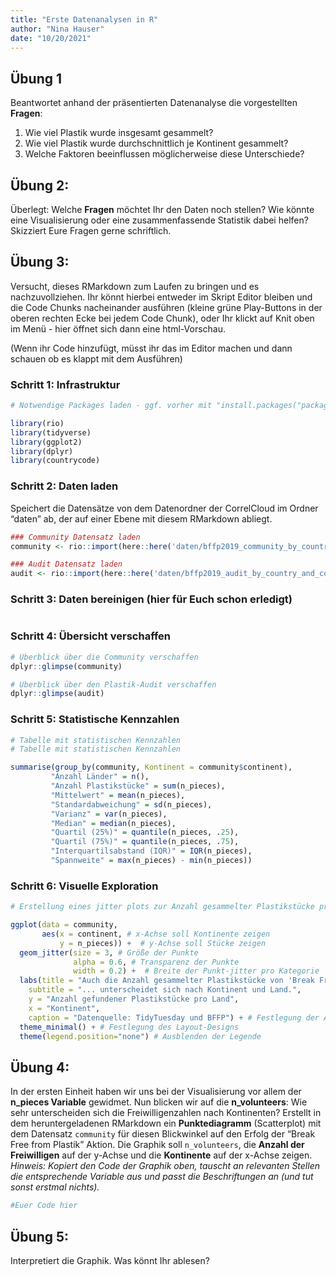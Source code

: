 ```yaml
---
title: "Erste Datenanalysen in R"
author: "Nina Hauser"
date: "10/20/2021"
---
```


## Übung 1

Beantwortet anhand der präsentierten Datenanalyse die vorgestellten **Fragen**:

1.  Wie viel Plastik wurde insgesamt gesammelt?
2.  Wie viel Plastik wurde durchschnittlich je Kontinent gesammelt?
3.  Welche Faktoren beeinflussen möglicherweise diese Unterschiede?

## Übung 2:

Überlegt: Welche **Fragen** möchtet Ihr den Daten noch stellen? Wie könnte eine Visualisierung oder eine zusammenfassende Statistik dabei helfen? Skizziert Eure Fragen gerne schriftlich.

## Übung 3:

Versucht, dieses RMarkdown zum Laufen zu bringen und es nachzuvollziehen. Ihr könnt hierbei entweder im Skript Editor bleiben und die Code Chunks nacheinander ausführen (kleine grüne Play-Buttons in der oberen rechten Ecke bei jedem Code Chunk), oder Ihr klickt auf Knit oben im Menü - hier öffnet sich dann eine html-Vorschau.

(Wenn ihr Code hinzufügt, müsst ihr das im Editor machen und dann schauen ob es klappt mit dem Ausführen)

### Schritt 1: Infrastruktur

```r

# Notwendige Packages laden - ggf. vorher mit "install.packages("package") installieren

library(rio)
library(tidyverse)
library(ggplot2)
library(dplyr)
library(countrycode)
```

### Schritt 2: Daten laden

Speichert die Datensätze von dem Datenordner der CorrelCloud im Ordner "daten" ab, der auf einer Ebene mit diesem RMarkdown abliegt.

```r
### Community Datensatz laden
community <- rio::import(here::here('daten/bffp2019_community_by_country.csv'))

### Audit Datensatz laden
audit <- rio::import(here::here('daten/bffp2019_audit_by_country_and_company.csv'))
```

### Schritt 3: Daten bereinigen (hier für Euch schon erledigt)

```r

```

### Schritt 4: Übersicht verschaffen

```r
# Überblick über die Community verschaffen
dplyr::glimpse(community)
```

```r
# Überblick über den Plastik-Audit verschaffen
dplyr::glimpse(audit)
```

### Schritt 5: Statistische Kennzahlen

```r
# Tabelle mit statistischen Kennzahlen
# Tabelle mit statistischen Kennzahlen

summarise(group_by(community, Kontinent = community$continent), 
         "Anzahl Länder" = n(),
         "Anzahl Plastikstücke" = sum(n_pieces),
         "Mittelwert" = mean(n_pieces),
         "Standardabweichung" = sd(n_pieces),
         "Varianz" = var(n_pieces),
         "Median" = median(n_pieces),
         "Quartil (25%)" = quantile(n_pieces, .25),
         "Quartil (75%)" = quantile(n_pieces, .75),
         "Interquartilsabstand (IQR)" = IQR(n_pieces),
         "Spannweite" = max(n_pieces) - min(n_pieces)) 
```

### Schritt 6: Visuelle Exploration

```r

# Erstellung eines jitter plots zur Anzahl gesammelter Plastikstücke pro Kontinent

ggplot(data = community, 
       aes(x = continent, # x-Achse soll Kontinente zeigen
           y = n_pieces)) +  # y-Achse soll Stücke zeigen
  geom_jitter(size = 3, # Größe der Punkte
              alpha = 0.6, # Transparenz der Punkte
              width = 0.2) +  # Breite der Punkt-jitter pro Kategorie
  labs(title = "Auch die Anzahl gesammelter Plastikstücke von 'Break Free From Plastic' ..." ,
    subtitle = "... unterscheidet sich nach Kontinent und Land.",
    y = "Anzahl gefundener Plastikstücke pro Land",
    x = "Kontinent",
    caption = "Datenquelle: TidyTuesday und BFFP") + # Festlegung der Achsenbezeichungen, Überschriften und Titel
  theme_minimal() + # Festlegung des Layout-Designs  
  theme(legend.position="none") # Ausblenden der Legende
```

## Übung 4:

In der ersten Einheit haben wir uns bei der Visualisierung vor allem der **n_pieces Variable** gewidmet. Nun blicken wir auf die **n_volunteers**: Wie sehr unterscheiden sich die Freiwilligenzahlen nach Kontinenten? Erstellt in dem heruntergeladenen RMarkdown ein **Punktediagramm** (Scatterplot) mit dem Datensatz `community` für diesen Blickwinkel auf den Erfolg der "Break Free from Plastik" Aktion. Die Graphik soll `n_volunteers`, die **Anzahl der Freiwilligen** auf der y-Achse und die **Kontinente** auf der x-Achse zeigen. <br> *Hinweis: Kopiert den Code der Graphik oben, tauscht an relevanten Stellen die entsprechende Variable aus und passt die Beschriftungen an (und tut sonst erstmal nichts).*

```r
#Euer Code hier
```

## Übung 5:

Interpretiert die Graphik. Was könnt Ihr ablesen?
